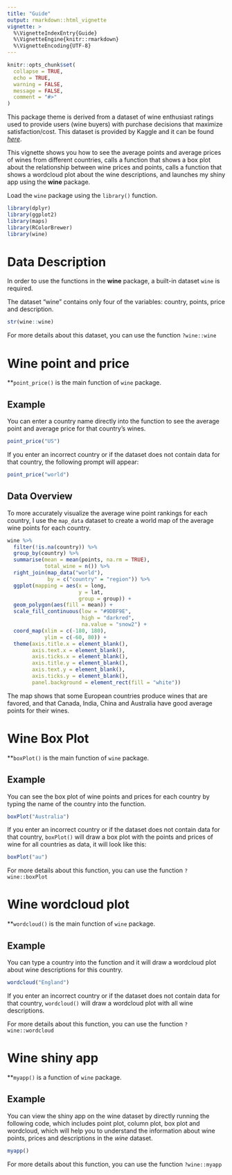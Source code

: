 ```yaml
---
title: "Guide"
output: rmarkdown::html_vignette
vignette: >
  %\VignetteIndexEntry{Guide}
  %\VignetteEngine{knitr::rmarkdown}
  %\VignetteEncoding{UTF-8}
---
```


```r
knitr::opts_chunk$set(
  collapse = TRUE,
  echo = TRUE,
  warning = FALSE,
  message = FALSE,
  comment = "#>"
)
```

This package theme is derived from a dataset of wine enthusiast ratings used to provide users (wine buyers) with purchase decisions that maximize satisfaction/cost. This dataset is provided by Kaggle and it can be found [*here*](https://raw.githubusercontent.com/rfordatascience/tidytuesday/master/data/2019/2019-05-28/winemag-data-130k-v2.csv).

This vignette shows you how to see the average points and average prices of wines from different countries, calls a function that shows a box plot about the relationship between wine prices and points, calls a function that shows a wordcloud plot about the wine descriptions, and launches my shiny app using the **wine** package.

Load the `wine` package using the `library()` function. 

```r
library(dplyr)
library(ggplot2)
library(maps)
library(RColorBrewer)
library(wine)
```

# Data Description

In order to use the functions in the **wine** package, a built-in dataset `wine` is required.

The dataset "wine" contains only four of the variables: country, points, price and description.

```r
str(wine::wine)
```
For more details about this dataset, you can use the function `?wine::wine`

# Wine point and price

**`point_price()` is the main function of `wine` package. 

## Example

You can enter a country name directly into the function to see the average point and average price for that country's wines.

```r
point_price("US")
```

If you enter an incorrect country or if the dataset does not contain data for that country, the following prompt will appear:

```r
point_price("world")
```

## Data Overview

To more accurately visualize the average wine point rankings for each country, I use the `map_data` dataset to create a world map of the average wine points for each country.

```r
wine %>% 
  filter(!is.na(country)) %>%
  group_by(country) %>%
  summarise(mean = mean(points, na.rm = TRUE),
            total_wine = n()) %>%
  right_join(map_data("world"),
             by = c("country" = "region")) %>%
  ggplot(mapping = aes(x = long,
                       y = lat,
                       group = group)) +
  geom_polygon(aes(fill = mean)) +
  scale_fill_continuous(low = "#9DBF9E",
                        high = "darkred",
                        na.value = "snow2") +
  coord_map(xlim = c(-180, 180),
            ylim = c(-60, 80)) +
  theme(axis.title.x = element_blank(),
        axis.text.x = element_blank(),
        axis.ticks.x = element_blank(),
        axis.title.y = element_blank(),
        axis.text.y = element_blank(),
        axis.ticks.y = element_blank(),
        panel.background = element_rect(fill = "white"))
```

The map shows that some European countries produce wines that are favored, and that Canada, India, China and Australia have good average points for their wines.

# Wine Box Plot

**`boxPlot()` is the main function of `wine` package. 

## Example

You can see the box plot of wine points and prices for each country by typing the name of the country into the function.

```r
boxPlot("Australia")
```

If you enter an incorrect country or if the dataset does not contain data for that country, `boxPlot()` will draw a box plot with the points and prices of wine for all countries as data, it will look like this:

```r
boxPlot("au")
```

For more details about this function, you can use the function `?wine::boxPlot`

# Wine wordcloud plot

**`wordcloud()` is the main function of `wine` package.

## Example

You can type a country into the function and it will draw a wordcloud plot about wine descriptions for this country.

```r
wordcloud("England")
```

If you enter an incorrect country or if the dataset does not contain data for that country, `wordcloud()` will draw a wordcloud plot with all wine descriptions.

For more details about this function, you can use the function `?wine::wordcloud`

# Wine shiny app

**`myapp()` is a function of `wine` package. 

## Example

You can view the shiny app on the wine dataset by directly running the following code, which includes point plot, column plot, box plot and wordcloud, which will help you to understand the information about wine points, prices and descriptions in the *wine* dataset.

```r
myapp()
```

For more details about this function, you can use the function `?wine::myapp`
